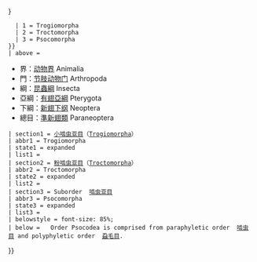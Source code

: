 {{Navbox with collapsible groups
 | name = Psocodea
 | title = [[啮虫总目]]（[[Psocodea]]）現存各科
 | state = {{{state<includeonly>|collapsed</includeonly>}}}
 | bodyclass = hlist
 | selected = {{#switch: {{{selected|{{{1|}}}}}}
   | 1 = Trogiomorpha
   | 2 = Troctomorpha
   | 3 = Psocomorpha
 }}
 | above =
* 界：[[动物界]] Animalia
* 門：[[节肢动物门]] Arthropoda
* 綱：[[昆蟲綱]] Insecta
* 亞綱：[[有翅亞綱]] Pterygota
* 下綱：[[新翅下纲]] Neoptera
* 總目：[[準新翅類]] Paraneoptera
 | section1 = [[小啮虫亚目]]（[[Trogiomorpha]]）
 | abbr1 = Trogiomorpha
 | state1 = <noinclude>expanded</noinclude>
 | list1 = {{Navbox|child
   | group1 = <!-- [[Atropetae]] -->[[小啮虫亚目]]
   | list1 =
* [[鱗𪘅科]]（[[Lepidopsocidae]]）
* {{tsl|en|Psoquillidae||Psoquillidae}}
* {{tsl|en|Trogiidae||Trogiidae}}
   | group2 = {{tsl|en|Prionoglaridetae||Prionoglaridetae}}
   | list2 =
* [[Prionoglarididae]] {{small|{{Nobold|（並系群）}}}}
   | group3 = [[葉齧蟲科]]（[[Psyllipsocetae]]）
   | list3 =
* [[Psyllipsocidae]]
 }}
 | section2 = [[粉啮虫亚目]]（[[Troctomorpha]]）
 | abbr2 = Troctomorpha
 | state2 = <noinclude>expanded</noinclude>
 | list2 = {{Navbox|child
   | group1 = {{tsl|en|Amphientometae|蛾嚙蟲下目}}<br />{{tsl|en|Amphientometae}}
   | list1 =
* [[蛾嚙蟲科]]（[[Amphientomidae]]）
* {{tsl|en|Compsocidae}}
* {{tsl|en|Manicapsocidae}}
* {{tsl|en|Musapsocidae}}
* {{tsl|en|Protroctopsocidae}}
* {{tsl|en|Troctopsocidae}}
   | group2 = {{tsl|en|Nanopsocetae|小啮虫下目}}<br />{{tsl|en|Nanopsocetae}}
   | list2 = {{Navbox|child
     | evenodd = swap
     | list1 =
* [[虱啮科]]（[[Liposcelididae]]）
* {{tsl|en|Pachytroctidae}}
* {{tsl|en|Sphaeropsocidae}}
     | list2 = {{Navbox|child
       | group1 = [[蝨毛目|蝨毛小目]]<br/>Phthiraptera
       | list1 = {{Navbox|child
         | group1 = [[鈍角總科]]<br />[[Amblycera]]
         | list1 =
* [[Ancistronidae]]
* {{tsl|en|Boopiidae|袋鼠羽蝨科}}／{{tsl|en|Boopiidae|袋鼠鳥虱科}} {{tsl|en|Boopiidae}}
* [[Colpocephalidae]]
* [[Gliricolidae]]
* {{tsl|en|Gyropidae|長獸羽蝨科}}／{{tsl|en|Gyropidae|鼠鳥虱科}} {{tsl|en|Gyropidae}}
* {{tsl|en|Laemobothriidae|大羽蝨科}}／{{tsl|en|Laemobothriidae|水鳥虱科}} {{tsl|en|Laemobothriidae}}
* {{tsl|en|Menoponidae|短角羽蝨科}}／{{tsl|en|Menoponidae|短角鳥虱科}} {{tsl|en|Menoponidae|}}
* [[Pseudomenoponidae]]
* {{tsl|en|Ricinidae|鳥虱科}} {{tsl|en|Ricinidae}}
* [[Somaphantidae]]
* {{tsl|en|Trimenoponidae|毛羽蝨科}}／{{tsl|en|Trimenoponidae|毛鳥虱科}} {{tsl|en|Trimenoponidae}}
* [[Trinotonidae]]
         | group2 = [[蝨亞目|吸蝨總科]]<br/>[[Anoplura]]
         | list2 =
* {{tsl|en|Echinophthiriidae||Echinophthiriidae}} {{small|(seal lice)}}
* {{tsl|en|Enderleinellidae||Enderleinellidae}}
* [[獸蝨科]] [[Haematopinidae]]
* [[Hamophthiriidae]]
* [[甲胁虱科]] [[Hoplopleuridae]]
* [[Hybothiridae]]
* [[鄂虱科]] [[Linognathidae]]
* [[Microthoraciidae]]
* [[新鄂虱科]] [[Neolinognathidae]]
* [[Pecaroecidae]]
* {{tsl|en|Pedicinus||Pedicinidae}}
* [[虱属|蝨科]]（[[Pediculidae]]）
* [[陰蝨科]]（[[Pthiridae]]）
* [[多板虱科]]／[[細毛蝨科]]（[[Polyplacidae]]）
* {{tsl|en|Pthirus|陰蝨科}} {{tsl|en|Pthirus|Pthiridae}}
* [[Ratemiidae]]
         | group3 = {{tsl|en|Ischnocera||Ischnocera}}<br/>{{small|{{Nobold|(paraphyletic)}}}}
         | list3 =
* <!-- 頁面不存在 -->[[Bovicolidae]]
* <!-- 頁面不存在 -->[[Dasyonygidae]]
* <!-- 頁面不存在 -->[[Goniodidae]]
* <!-- 頁面不存在 -->[[Heptapsogasteridae]]
* <!-- 頁面不存在 -->[[Lipeuridae]]
* {{tsl|en|Philopteridae||Philopteridae}} {{small|(paraphyletic)}}
* {{tsl|en|Trichodectidae||Trichodectidae}}
* <!-- 頁面不存在 -->[[Trichophilopteridae]]
         | group4 = [[象蝨亞目]]（[[Rhyncophthirina]]）
         | list4 =
* [[象蝨屬|象蝨科]]（[[Haematomyzidae]]）
       }}
     }}
   }}
   | belowstyle = font-size: 85%;
   | below = {{tsl|en|Ischnocera||Ischnocera}}, <!-- [[Haematomyzus|Rhyncophthirina]] -->[[象蝨屬]] and <!-- [[Amblycera]] -->[[鈍角總科]] comprise paraphyletic suborder {{tsl|en|Mallophaga||Mallophaga (chewing lice)}}.
 }}
 | section3 = Suborder <!-- [[Psocomorpha]] -->[[啮虫亚目]]
 | abbr3 = Psocomorpha
 | state3 = <noinclude>expanded</noinclude>
 | list3 = {{Navbox|child
   | group1 = {{tsl|en|Archipsocidae||Archipsocetae}}
   | list1 =
* {{tsl|en|Archipsocidae||Archipsocidae}}
   | group2 = [[單𪘅下目]]（[[Caeciliusetae]]）
   | list2 =
* [[雙𪘅科]]（[[Amphipsocidae]]）
* {{tsl|en|Asiopsocidae||Asiopsocidae}}
* [[單𪘅科]]（[[Caeciliusidae]]）
* {{tsl|en|Dasydemellidae||Dasydemellidae}}
* {{tsl|en|Paracaeciliidae||Paracaeciliidae}}
* {{tsl|en|Stenopsocidae||Stenopsocidae}}
   | group3 = {{tsl|en|Epipsocetae||Epipsocetae}}
   | list3 =
* {{tsl|en|Cladiopsocidae||Cladiopsocidae}}
* {{tsl|en|Dolabellopsocidae||Dolabellopsocidae}}
* {{tsl|en|Epipsocidae||Epipsocidae}}
* {{tsl|en|Ptiloneuridae||Ptiloneuridae}}
* {{tsl|en|Spurostigmatidae||Spurostigmatidae}}
   | group4 = {{tsl|en|Homilopsocidea||Homilopsocidea}}
   | list4 =
* {{tsl|en|Ectopsocidae||Ectopsocidae}}
* {{tsl|en|Elipsocidae||Elipsocidae}}
* {{tsl|en|Lachesillidae||Lachesillidae}}
* [[Lesneiidae]]
* {{tsl|en|Mesopsocidae||Mesopsocidae}}
* {{tsl|en|Peripsocidae||Peripsocidae}}
* {{tsl|en|Sabulopsocidae||Sabulopsocidae}}
   | group5 = {{tsl|en|Philotarsetae||Philotarsetae}}
   | list5 =
* [[黑斑嚙蟲科]]（[[Philotarsidae]]）
* {{tsl|en|Pseudocaeciliidae||Pseudocaeciliidae}}
* {{tsl|en|Trichopsocidae||Trichopsocidae}}
   | group6 = {{tsl|en|Psocetae||Psocetae}}
   | list6 =
* {{tsl|en|Hemipsocidae||Hemipsocidae}}
* {{tsl|en|Myopsocidae||Myopsocidae}}
* {{tsl|en|Psilopsocidae||Psilopsocidae}}
* {{tsl|en|Psocidae||Psocidae}}
 }}
 | belowstyle = font-size: 85%;
 | below = <!--Classification  is based on .--> Order Psocodea is comprised from paraphyletic order <!-- [[Psocoptera|Psocoptera (book lice or bark lice)]] -->[[啮虫目]] and polyphyletic order <!-- [[Louse|Phthiraptera (lice)]] -->[[蝨毛目]].
}}<noinclude>
{{documentation | content =
{{collapsible option}}
{{Collapsible sections option
 | list = {{hlist| Trogiomorpha | Troctomorpha | Psocomorpha }}
 | example = Trogiomorpha
}}
另一方面，'''Trogiomorpha''', '''Troctomorpha''', or '''Psocomorpha''' may be abbreviated to '''1''', '''2''', or '''3''' respectively.

[[Category:昆蟲導航模板|Psocodea]]
}} <!-- 說明完結 -->
</noinclude>
